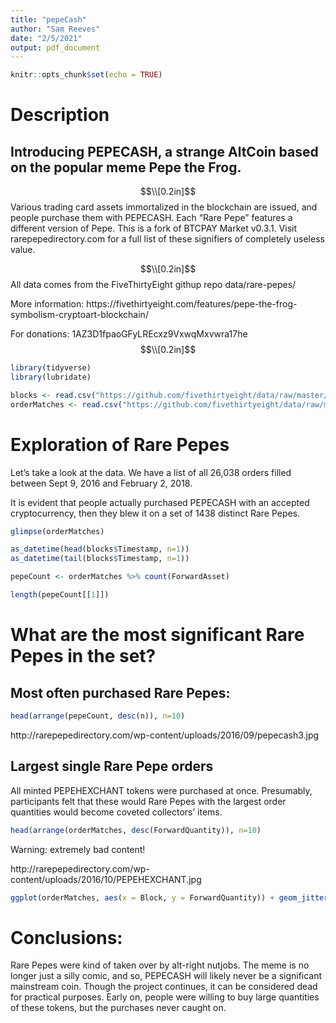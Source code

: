 ```yaml
---
title: "pepeCash"
author: "Sam Reeves"
date: "2/5/2021"
output: pdf_document
---
```


```r
knitr::opts_chunk$set(echo = TRUE)
```

# Description

## Introducing PEPECASH, a strange AltCoin based on the popular meme Pepe the Frog.

$$\\[0.2in]$$
Various trading card assets immortalized in the blockchain are issued, and people purchase them with PEPECASH.  Each "Rare Pepe" features a different version of Pepe.  This is a fork of BTCPAY Market v0.3.1.  Visit rarepepedirectory.com for a full list of these signifiers of completely useless value.

$$\\[0.2in]$$
All data comes from the FiveThirtyEight githup repo data/rare-pepes/

More information: https://fivethirtyeight.com/features/pepe-the-frog-symbolism-cryptoart-blockchain/

For donations: 1AZ3D1fpaoGFyLREcxz9VxwqMxvwra17he
$$\\[0.2in]$$
```r
library(tidyverse)
library(lubridate)
```


```r
blocks <- read.csv("https://github.com/fivethirtyeight/data/raw/master/rare-pepes/blocks_timestamps.csv")
orderMatches <- read.csv("https://github.com/fivethirtyeight/data/raw/master/rare-pepes/ordermatches_all.csv")
```

\pagebreak

# Exploration of Rare Pepes

Let's take a look at the data.  We have a list of all 26,038 orders filled between Sept 9, 2016 and February 2, 2018.  

It is evident that people actually purchased PEPECASH with an accepted cryptocurrency, then they blew it on a set of 1438 distinct Rare Pepes.

```r
glimpse(orderMatches)

as_datetime(head(blocks$Timestamp, n=1))
as_datetime(tail(blocks$Timestamp, n=1))

pepeCount <- orderMatches %>% count(ForwardAsset)

length(pepeCount[[1]])
```

# What are the most significant Rare Pepes in the set?
## Most often purchased Rare Pepes:
```r
head(arrange(pepeCount, desc(n)), n=10)
```

http://rarepepedirectory.com/wp-content/uploads/2016/09/pepecash3.jpg


## Largest single Rare Pepe orders

All minted PEPEHEXCHANT tokens were purchased at once.  Presumably, participants felt that these would Rare Pepes with the largest order quantities would become coveted collectors' items.
```r
head(arrange(orderMatches, desc(ForwardQuantity)), n=10)
```
Warning: extremely bad content! 

http://rarepepedirectory.com/wp-content/uploads/2016/10/PEPEHEXCHANT.jpg

```r
ggplot(orderMatches, aes(x = Block, y = ForwardQuantity)) + geom_jitter()
```

# Conclusions:

Rare Pepes were kind of taken over by alt-right nutjobs.  The meme is no longer just a silly comic, and so, PEPECASH will likely never be a significant mainstream coin.  Though the project continues, it can be considered dead for practical purposes.  Early on, people were willing to buy large quantities of these tokens, but the purchases never caught on.


